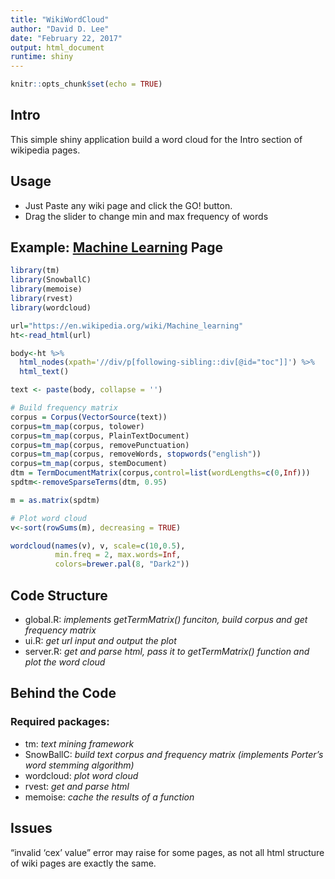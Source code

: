 ```yaml
---
title: "WikiWordCloud"
author: "David D. Lee"
date: "February 22, 2017"
output: html_document
runtime: shiny
---
```


```r
knitr::opts_chunk$set(echo = TRUE)
```

## Intro
This simple shiny application build a word cloud for the Intro section of wikipedia pages.

## Usage
- Just Paste any wiki page and click the GO! button.
- Drag the slider to change min and max frequency of words


## Example: [Machine Learning]('https://en.wikipedia.org/wiki/Machine_learning') Page

```r
library(tm)
library(SnowballC)
library(memoise)
library(rvest)
library(wordcloud)

url="https://en.wikipedia.org/wiki/Machine_learning"
ht<-read_html(url)

body<-ht %>%
  html_nodes(xpath='//div/p[following-sibling::div[@id="toc"]]') %>%
  html_text()

text <- paste(body, collapse = '')

# Build frequency matrix
corpus = Corpus(VectorSource(text))
corpus=tm_map(corpus, tolower)
corpus=tm_map(corpus, PlainTextDocument)
corpus=tm_map(corpus, removePunctuation)
corpus=tm_map(corpus, removeWords, stopwords("english"))
corpus=tm_map(corpus, stemDocument)
dtm = TermDocumentMatrix(corpus,control=list(wordLengths=c(0,Inf)))
spdtm<-removeSparseTerms(dtm, 0.95)

m = as.matrix(spdtm)

# Plot word cloud
v<-sort(rowSums(m), decreasing = TRUE)

wordcloud(names(v), v, scale=c(10,0.5),
          min.freq = 2, max.words=Inf,
          colors=brewer.pal(8, "Dark2"))
```


## Code Structure
- global.R: *implements getTermMatrix() funciton, build corpus and get frequency matrix*
- ui.R: *get url input and output the plot*
- server.R: *get and parse html, pass it to getTermMatrix() function and plot the word cloud*

## Behind the Code
### Required packages:
- tm: *text mining framework*
- SnowBallC: *build text corpus and frequency matrix (implements Porter's word stemming algorithm)*
- wordcloud: *plot word cloud*
- rvest: *get and parse html*
- memoise: *cache the results of a function*

## Issues
"invalid 'cex' value" error may raise for some pages, as not all html structure of wiki pages are exactly the same.

